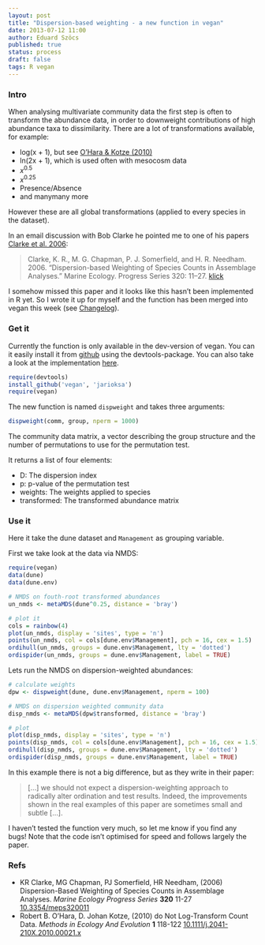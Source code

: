 ```yaml
---
layout: post
title: "Dispersion-based weighting - a new function in vegan"
date: 2013-07-12 11:00
author: Eduard Szöcs
published: true
status: process
draft: false
tags: R vegan
---
```


### Intro

When analysing multivariate community data the first step is often to transform the abundance data, in order to downweight contributions of high abundance taxa to dissimilarity. There are a lot of transformations available, for example:

* log(x + 1), but see [O’Hara &amp; Kotze (2010)](http://dx.doi.org/10.1111/j.2041-210X.2010.00021.x)
* ln(2x + 1), which is used often with mesocosm data
* $x^{0.5}$
* $x^{0.25}$
* Presence/Absence
* and manymany more

However these are all global transformations (applied to every species in the dataset). 

In an email discussion with Bob Clarke he pointed me to one of his papers [Clarke et al. 2006](http://dx.doi.org/10.3354/meps320011):

>Clarke, K. R., M. G. Chapman, P. J. Somerfield, and H. R. Needham. 2006. “Dispersion-based Weighting of Species Counts in Assemblage Analyses.” Marine Ecology. Progress Series 320: 11–27. [klick](http://www.int-res.com/abstracts/meps/v320/p11-27/)

I somehow missed this paper and it looks like this hasn't been implemented in R yet. 
So I wrote it up for myself and the function has been merged into vegan this week (see [Changelog](https://raw.github.com/jarioksa/vegan/master/inst/ChangeLog)).

### Get it
Currently the function is only available in the dev-version of vegan. You can it easily install it from [github](https://github.com/jarioksa/vegan) using the devtools-package. You can also take a look at the implementation [here](https://github.com/jarioksa/vegan/blob/master/R/dispweight.R).

```r
require(devtools)
install_github('vegan', 'jarioksa')
require(vegan)
```


The new function is named `dispweight` and takes three arguments:

```r
dispweight(comm, group, nperm = 1000)
```

The community data matrix, a vector describing the group structure and the number of permutations to use for the permutation test.

It returns a list of four elements:

* D: The dispersion index
* p: p-value of the permutation test
* weights: The weights applied to species
* transformed: The transformed abundance matrix


### Use it

Here it take the dune dataset and `Management` as grouping variable.

First we take look at the data via NMDS:

```r
require(vegan)
data(dune)
data(dune.env)

# NMDS on fouth-root transformed abundances
un_nmds <- metaMDS(dune^0.25, distance = 'bray')

# plot it
cols = rainbow(4)
plot(un_nmds, display = 'sites', type = 'n')
points(un_nmds, col = cols[dune.env$Management], pch = 16, cex = 1.5)
ordihull(un_nmds, groups = dune.env$Management, lty = 'dotted')
ordispider(un_nmds, groups = dune.env$Management, label = TRUE)
```


Lets run the NMDS on dispersion-weighted abundances:
```r
# calculate weights
dpw <- dispweight(dune, dune.env$Management, nperm = 100)

# NMDS on dispersion weighted community data
disp_nmds <- metaMDS(dpw$transformed, distance = 'bray')

# plot
plot(disp_nmds, display = 'sites', type = 'n')
points(disp_nmds, col = cols[dune.env$Management], pch = 16, cex = 1.5)
ordihull(disp_nmds, groups = dune.env$Management, lty = 'dotted')
ordispider(disp_nmds, groups = dune.env$Management, label = TRUE)
```

In this example there is not a big difference, but as they write in their paper:

>[...] we should not expect a dispersion-weighting approach to radically alter ordination and test results. Indeed, the improvements shown in the real examples of this paper are sometimes small and subtle [...].

I haven't tested the function very much, so let me know if you find any bugs! Note that the code isn't optimised for speed and follows largely the paper.

### Refs

<ul>
<li>KR Clarke, MG Chapman, PJ Somerfield, HR Needham,   (2006) Dispersion-Based Weighting of Species Counts in Assemblage Analyses.  <em>Marine Ecology Progress Series</em>  <strong>320</strong>  11-27  <a href="http://dx.doi.org/10.3354/meps320011">10.3354/meps320011</a></li>
<li>Robert B. O’Hara, D. Johan Kotze,   (2010) do Not Log-Transform Count Data.  <em>Methods in Ecology And Evolution</em>  <strong>1</strong>  118-122  <a href="http://dx.doi.org/10.1111/j.2041-210X.2010.00021.x">10.1111/j.2041-210X.2010.00021.x</a></li>
</ul>
